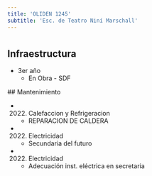 ```yaml
---
title: 'OLIDEN 1245'
subtitle: 'Esc. de Teatro Niní Marschall'
---
```


#
## Infraestructura

* 3er año 
    + En Obra - SDF 


 ## Mantenimiento

*  (2022) Calefaccion y Refrigeracion 
    + REPARACION DE CALDERA

*  (2022) Electricidad 
    + Secundaria del futuro

*  (2022) Electricidad 
    + Adecuación inst. eléctrica en secretaria







